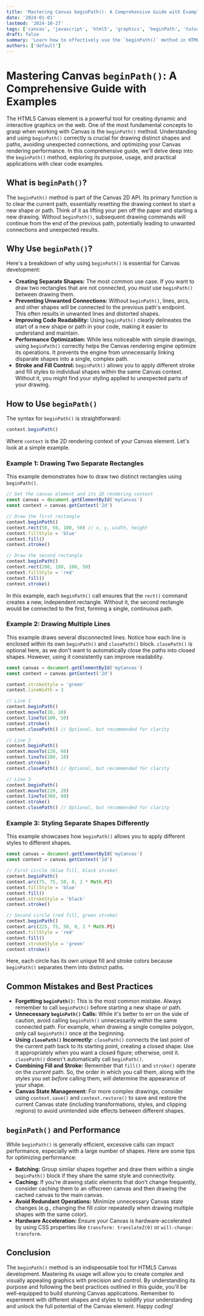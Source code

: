 ```yaml
---
title: 'Mastering Canvas beginPath(): A Comprehensive Guide with Examples'
date: '2024-01-01'
lastmod: '2024-10-27'
tags: ['canvas', 'javascript', 'html5', 'graphics', 'beginPath', 'tutorial', 'web development']
draft: false
summary: 'Learn how to effectively use the `beginPath()` method in HTML5 Canvas to create separate shapes and paths, preventing unexpected connections and improving performance. This comprehensive guide provides detailed explanations, practical examples, and best practices.'
authors: ['default']
---
```


# Mastering Canvas `beginPath()`: A Comprehensive Guide with Examples

The HTML5 Canvas element is a powerful tool for creating dynamic and interactive graphics on the web. One of the most fundamental concepts to grasp when working with Canvas is the `beginPath()` method. Understanding and using `beginPath()` correctly is crucial for drawing distinct shapes and paths, avoiding unexpected connections, and optimizing your Canvas rendering performance. In this comprehensive guide, we'll delve deep into the `beginPath()` method, exploring its purpose, usage, and practical applications with clear code examples.

## What is `beginPath()`?

The `beginPath()` method is part of the Canvas 2D API. Its primary function is to clear the current path, essentially resetting the drawing context to start a new shape or path. Think of it as lifting your pen off the paper and starting a new drawing. Without `beginPath()`, subsequent drawing commands will continue from the end of the previous path, potentially leading to unwanted connections and unexpected results.

## Why Use `beginPath()`?

Here's a breakdown of why using `beginPath()` is essential for Canvas development:

- **Creating Separate Shapes:** The most common use case. If you want to draw two rectangles that are not connected, you _must_ use `beginPath()` between drawing them.
- **Preventing Unwanted Connections:** Without `beginPath()`, lines, arcs, and other shapes will be connected to the previous path's endpoint. This often results in unwanted lines and distorted shapes.
- **Improving Code Readability:** Using `beginPath()` clearly delineates the start of a new shape or path in your code, making it easier to understand and maintain.
- **Performance Optimization:** While less noticeable with simple drawings, using `beginPath()` correctly helps the Canvas rendering engine optimize its operations. It prevents the engine from unnecessarily linking disparate shapes into a single, complex path.
- **Stroke and Fill Control:** `beginPath()` allows you to apply different stroke and fill styles to individual shapes within the same Canvas context. Without it, you might find your styling applied to unexpected parts of your drawing.

## How to Use `beginPath()`

The syntax for `beginPath()` is straightforward:

```javascript
context.beginPath()
```

Where `context` is the 2D rendering context of your Canvas element. Let's look at a simple example.

### Example 1: Drawing Two Separate Rectangles

This example demonstrates how to draw two distinct rectangles using `beginPath()`.

```javascript
// Get the canvas element and its 2D rendering context
const canvas = document.getElementById('myCanvas')
const context = canvas.getContext('2d')

// Draw the first rectangle
context.beginPath()
context.rect(50, 50, 100, 50) // x, y, width, height
context.fillStyle = 'blue'
context.fill()
context.stroke()

// Draw the second rectangle
context.beginPath()
context.rect(200, 100, 100, 50)
context.fillStyle = 'red'
context.fill()
context.stroke()
```

In this example, each `beginPath()` call ensures that the `rect()` command creates a new, independent rectangle. Without it, the second rectangle would be connected to the first, forming a single, continuous path.

### Example 2: Drawing Multiple Lines

This example draws several disconnected lines. Notice how each line is enclosed within its own `beginPath()` and `closePath()` block. `closePath()` is optional here, as we don't want to automatically close the paths into closed shapes. However, using it consistently can improve readability.

```javascript
const canvas = document.getElementById('myCanvas')
const context = canvas.getContext('2d')

context.strokeStyle = 'green'
context.lineWidth = 3

// Line 1
context.beginPath()
context.moveTo(10, 10)
context.lineTo(100, 50)
context.stroke()
context.closePath() // Optional, but recommended for clarity

// Line 2
context.beginPath()
context.moveTo(120, 60)
context.lineTo(200, 10)
context.stroke()
context.closePath() // Optional, but recommended for clarity

// Line 3
context.beginPath()
context.moveTo(220, 20)
context.lineTo(300, 80)
context.stroke()
context.closePath() // Optional, but recommended for clarity
```

### Example 3: Styling Separate Shapes Differently

This example showcases how `beginPath()` allows you to apply different styles to different shapes.

```javascript
const canvas = document.getElementById('myCanvas')
const context = canvas.getContext('2d')

// First circle (blue fill, black stroke)
context.beginPath()
context.arc(75, 75, 50, 0, 2 * Math.PI)
context.fillStyle = 'blue'
context.fill()
context.strokeStyle = 'black'
context.stroke()

// Second circle (red fill, green stroke)
context.beginPath()
context.arc(225, 75, 50, 0, 2 * Math.PI)
context.fillStyle = 'red'
context.fill()
context.strokeStyle = 'green'
context.stroke()
```

Here, each circle has its own unique fill and stroke colors because `beginPath()` separates them into distinct paths.

## Common Mistakes and Best Practices

- **Forgetting `beginPath()`:** This is the most common mistake. Always remember to call `beginPath()` before starting a new shape or path.
- **Unnecessary `beginPath()` Calls:** While it's better to err on the side of caution, avoid calling `beginPath()` unnecessarily _within_ the same connected path. For example, when drawing a single complex polygon, only call `beginPath()` once at the beginning.
- **Using `closePath()` Incorrectly:** `closePath()` connects the last point of the current path back to its starting point, creating a closed shape. Use it appropriately when you want a closed figure; otherwise, omit it. `closePath()` doesn't automatically call `beginPath()`.
- **Combining Fill and Stroke:** Remember that `fill()` and `stroke()` operate on the _current_ path. So, the order in which you call them, along with the styles you set _before_ calling them, will determine the appearance of your shape.
- **Canvas State Management:** For more complex drawings, consider using `context.save()` and `context.restore()` to save and restore the current Canvas state (including transformations, styles, and clipping regions) to avoid unintended side effects between different shapes.

## `beginPath()` and Performance

While `beginPath()` is generally efficient, excessive calls can impact performance, especially with a large number of shapes. Here are some tips for optimizing performance:

- **Batching:** Group similar shapes together and draw them within a single `beginPath()` block if they share the same style and connectivity.
- **Caching:** If you're drawing static elements that don't change frequently, consider caching them to an offscreen canvas and then drawing the cached canvas to the main canvas.
- **Avoid Redundant Operations:** Minimize unnecessary Canvas state changes (e.g., changing the fill color repeatedly when drawing multiple shapes with the same color).
- **Hardware Acceleration:** Ensure your Canvas is hardware-accelerated by using CSS properties like `transform: translateZ(0)` or `will-change: transform`.

## Conclusion

The `beginPath()` method is an indispensable tool for HTML5 Canvas development. Mastering its usage will allow you to create complex and visually appealing graphics with precision and control. By understanding its purpose and following the best practices outlined in this guide, you'll be well-equipped to build stunning Canvas applications. Remember to experiment with different shapes and styles to solidify your understanding and unlock the full potential of the Canvas element. Happy coding!
